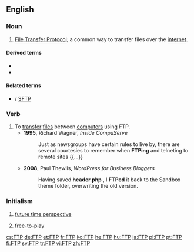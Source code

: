 ==English==
{{wikipedia}}

===Noun===
{{en-noun|-}}

# {{label|en|Internet}} [[File Transfer Protocol]]; a common way to transfer files over the [[internet]].

====Derived terms====
* {{l|en|FTP server}}
* {{l|en|FTP site}}

====Related terms====
* {{l|en|sFTP}} / [[SFTP]]

===Verb===
{{en-verb}}

# To [[transfer]] [[file]]s between [[computer]]s using FTP.
#* '''1995''', Richard Wagner, ''Inside CompuServe''
#*: Just as newsgroups have certain rules to live by, there are several courtesies to remember when '''FTPing''' and telneting to remote sites {{...}}
#* '''2008''', Paul Thewlis, ''WordPress for Business Bloggers''
#*: Having saved '''header.php'''<!--bolded in original-->, I '''FTPed''' it back to the Sandbox theme folder, overwriting the old version.

===Initialism===
{{rfc-header|Initialism}}
{{en-initialism}}

# {{label|en|psychology}} [[future time perspective]]
# {{label|en|video games}} [[free-to-play]]

[[cs:FTP]]
[[de:FTP]]
[[et:FTP]]
[[fr:FTP]]
[[ko:FTP]]
[[he:FTP]]
[[hu:FTP]]
[[ja:FTP]]
[[pl:FTP]]
[[pt:FTP]]
[[fi:FTP]]
[[sv:FTP]]
[[tr:FTP]]
[[vi:FTP]]
[[zh:FTP]]